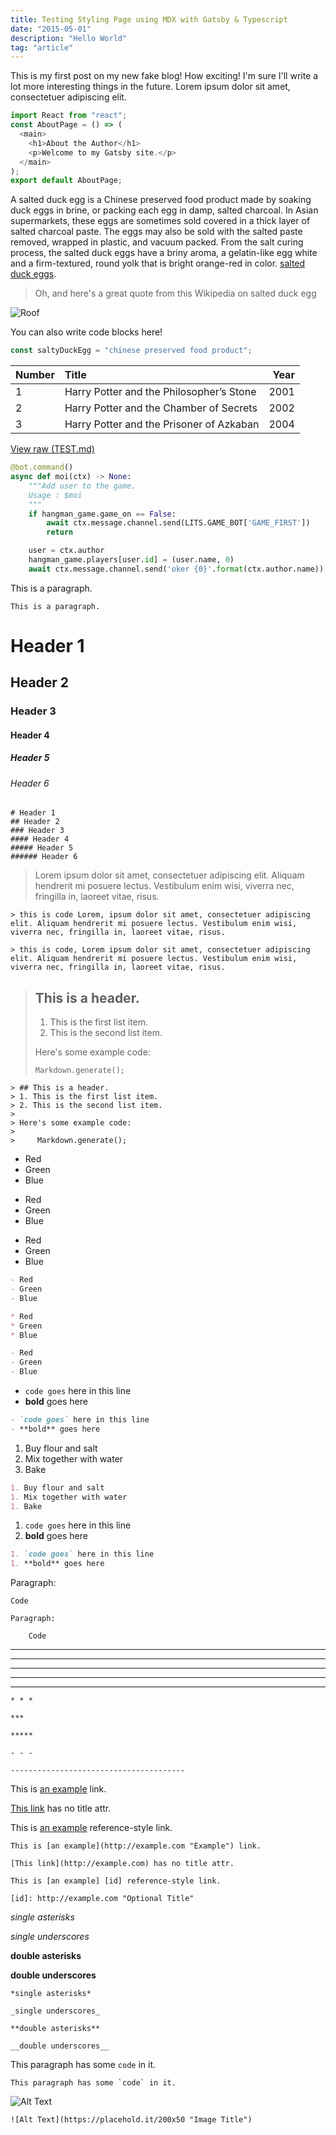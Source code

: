 ```yaml
---
title: Testing Styling Page using MDX with Gatsby & Typescript
date: "2015-05-01"
description: "Hello World"
tag: "article"
---
```


<subtitles>
  This is my first post on my new fake blog! How exciting! I'm sure I'll write a
  lot more interesting things in the future. Lorem ipsum dolor sit amet,
  consectetuer adipiscing elit.
</subtitles>

```js
import React from "react";
const AboutPage = () => (
  <main>
    <h1>About the Author</h1>
    <p>Welcome to my Gatsby site.</p>
  </main>
);
export default AboutPage;
```

A salted duck egg is a Chinese preserved food product made by soaking duck eggs in brine, or packing each egg in damp,
salted charcoal. In Asian supermarkets, these eggs are sometimes sold covered in a thick layer of salted charcoal paste.
The eggs may also be sold with the salted paste removed, wrapped in plastic, and vacuum packed. From the salt curing process,
the salted duck eggs have a briny aroma, a gelatin-like egg white and a firm-textured, round yolk that is bright orange-red in color.
[salted duck eggs](https://en.wikipedia.org/wiki/Salted_duck_egg).

> Oh, and here's a great quote from this Wikipedia on salted duck egg

![Roof](../../images/roof.jpg)

You can also write code blocks here!

```js
const saltyDuckEgg = "chinese preserved food product";
```

| Number | Title                                    | Year |
| :----- | :--------------------------------------- | ---: |
| 1      | Harry Potter and the Philosopher’s Stone | 2001 |
| 2      | Harry Potter and the Chamber of Secrets  | 2002 |
| 3      | Harry Potter and the Prisoner of Azkaban | 2004 |

[View raw (TEST.md)](https://raw.github.com/adamschwartz/github-markdown-kitchen-sink/master/README.md)

```python
@bot.command()
async def moi(ctx) -> None:
    """Add user to the game.
    Usage : $moi
    """
    if hangman_game.game_on == False:
        await ctx.message.channel.send(LITS.GAME_BOT['GAME_FIRST'])
        return

    user = ctx.author
    hangman_game.players[user.id] = (user.name, 0)
    await ctx.message.channel.send('oker {0}'.format(ctx.author.name))
```

This is a paragraph.

    This is a paragraph.

# Header 1

## Header 2

### Header 3

#### Header 4

##### Header 5

###### Header 6

    # Header 1
    ## Header 2
    ### Header 3
    #### Header 4
    ##### Header 5
    ###### Header 6

> Lorem ipsum dolor sit amet, consectetuer adipiscing elit. Aliquam hendrerit mi posuere lectus. Vestibulum enim wisi, viverra nec, fringilla in, laoreet vitae, risus.

    > this is code Lorem, ipsum dolor sit amet, consectetuer adipiscing elit. Aliquam hendrerit mi posuere lectus. Vestibulum enim wisi, viverra nec, fringilla in, laoreet vitae, risus.

```
> this is code, Lorem ipsum dolor sit amet, consectetuer adipiscing elit. Aliquam hendrerit mi posuere lectus. Vestibulum enim wisi, viverra nec, fringilla in, laoreet vitae, risus.
```

> ## This is a header.
>
> 1. This is the first list item.
> 2. This is the second list item.
>
> Here's some example code:
>
>     Markdown.generate();

    > ## This is a header.
    > 1. This is the first list item.
    > 2. This is the second list item.
    >
    > Here's some example code:
    >
    >     Markdown.generate();

- Red
- Green
- Blue

* Red
* Green
* Blue

- Red
- Green
- Blue

```markdown
- Red
- Green
- Blue

* Red
* Green
* Blue

- Red
- Green
- Blue
```

- `code goes` here in this line
- **bold** goes here

```markdown
- `code goes` here in this line
- **bold** goes here
```

1. Buy flour and salt
1. Mix together with water
1. Bake

```markdown
1. Buy flour and salt
1. Mix together with water
1. Bake
```

1. `code goes` here in this line
1. **bold** goes here

```markdown
1. `code goes` here in this line
1. **bold** goes here
```

Paragraph:

    Code

<!-- -->

    Paragraph:

        Code

---

---

---

---

---

    * * *

    ***

    *****

    - - -

    ---------------------------------------

This is [an example](http://example.com "Example") link.

[This link](http://example.com) has no title attr.

This is [an example][id] reference-style link.

[id]: http://example.com "Optional Title"

    This is [an example](http://example.com "Example") link.

    [This link](http://example.com) has no title attr.

    This is [an example] [id] reference-style link.

    [id]: http://example.com "Optional Title"

_single asterisks_

_single underscores_

**double asterisks**

**double underscores**

    *single asterisks*

    _single underscores_

    **double asterisks**

    __double underscores__

This paragraph has some `code` in it.

    This paragraph has some `code` in it.

![Alt Text](https://placehold.it/200x50 "Image Title")

    ![Alt Text](https://placehold.it/200x50 "Image Title")
